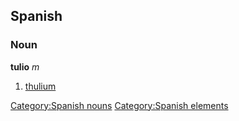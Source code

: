 == Spanish == {{wikipediaAlt|thulium}}
=== Noun ===
'''tulio''' ''m''
# [[thulium]]

[[Category:Spanish nouns]]
[[Category:Spanish elements]]